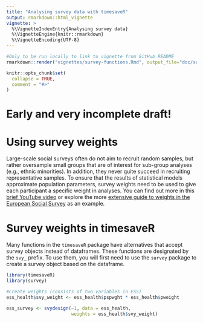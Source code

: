 ```yaml
---
title: "Analysing survey data with timesaveR"
output: rmarkdown::html_vignette
vignette: >
  %\VignetteIndexEntry{Analysing survey data}
  %\VignetteEngine{knitr::rmarkdown}
  %\VignetteEncoding{UTF-8}
---
```


```r
#Only to be run locally to link to vignette from GitHub README
rmarkdown::render("vignettes/survey-functions.Rmd", output_file="doc/survey-functions.html")
```


```r
knitr::opts_chunk$set(
  collapse = TRUE,
  comment = "#>"
)
```

# Early and very incomplete draft!

# Using survey weights

Large-scale social surveys often do not aim to recruit random samples, but rather oversample small groups that are of interest for sub-group analyses (e.g., ethnic minorities). In addition, they never quite succeed in recruiting representative samples. To ensure that the results of statistical models approximate population parameters, survey weights need to be used to give each participant a specific weight in analyses. You can find out more in this [brief YouTube video](https://youtu.be/brxx81U6N1o) or explore the more [extensive guide to weights in the European Social Survey](https://www.europeansocialsurvey.org/methodology/ess_methodology/data_processing_archiving/weighting.html) as an example. 

# Survey weights in timesaveR

Many functions in the `timesaveR` package have alternatives that accept survey objects instead of dataframes. These functions are designated by the `svy_` prefix. To use them, you will first need to use the `survey` package to create a survey object based on the dataframe.

```r
library(timesaveR)
library(survey)

#Create weights (consists of two variables in ESS)
ess_health$svy_weight <- ess_health$pspwght * ess_health$pweight

ess_survey <- svydesign(~1, data = ess_health, 
                        weights = ess_health$svy_weight)
```
